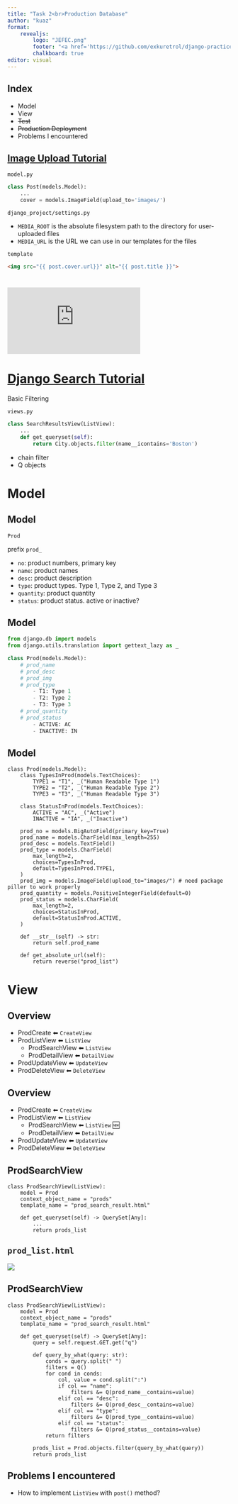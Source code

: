 ```yaml
---
title: "Task 2<br>Production Database"
author: "kuaz"
format: 
    revealjs:
        logo: "JEFEC.png"
        footer: "<a href='https://github.com/exkuretrol/django-practices/tree/main/task-2-prod-db' target='_blank'>Task 2 - Production Database repo</a>"
        chalkboard: true
editor: visual
---
```


## Index

::: incremental
-   Model
-   View
-   ~~Test~~
-   ~~Production Deployment~~
-   Problems I encountered
:::

## [Image Upload Tutorial](https://learndjango.com/tutorials/django-file-and-image-uploads-tutorial)

`model.py`

``` python
class Post(models.Model):
    ...
    cover = models.ImageField(upload_to='images/')
```

`django_project/settings.py`

-   `MEDIA_ROOT` is the absolute filesystem path to the directory for user-uploaded files
-   `MEDIA_URL` is the URL we can use in our templates for the files

`template`

``` html
<img src="{{ post.cover.url}}" alt="{{ post.title }}">
```

# 

<iframe class="r-stretch" src="https://www.youtube.com/embed/is3R8d420D4?si=BEc1OpStYjK5bPWO&amp;start=157" title="YouTube video player" frameborder="0" allow="accelerometer; autoplay; clipboard-write; encrypted-media; gyroscope; picture-in-picture; web-share" allowfullscreen>

</iframe>

# [Django Search Tutorial](https://learndjango.com/tutorials/django-search-tutorial)

Basic Filtering

`views.py`

``` python
class SearchResultsView(ListView):
    ...
    def get_queryset(self):
        return City.objects.filter(name__icontains='Boston')
```

-   chain filter
-   Q objects

# Model

## Model

`Prod`

prefix `prod_`

-   `no`: product numbers, primary key
-   `name`: product names
-   `desc`: product description
-   `type`: product types. Type 1, Type 2, and Type 3
-   `quantity`: product quantity
-   `status`: product status. active or inactive?

## Model {auto-animate="true"}

``` python
from django.db import models
from django.utils.translation import gettext_lazy as _

class Prod(models.Model):
    # prod_name
    # prod_desc
    # prod_img
    # prod_type
        - T1: Type 1
        - T2: Type 2
        - T3: Type 3
    # prod_quantity
    # prod_status
        - ACTIVE: AC
        - INACTIVE: IN
```

## Model {.smaller auto-animate="true"}

``` .python
class Prod(models.Model):
    class TypesInProd(models.TextChoices):
        TYPE1 = "T1", _("Human Readable Type 1")
        TYPE2 = "T2", _("Human Readable Type 2")
        TYPE3 = "T3", _("Human Readable Type 3")

    class StatusInProd(models.TextChoices):
        ACTIVE = "AC", _("Active")
        INACTIVE = "IA", _("Inactive")

    prod_no = models.BigAutoField(primary_key=True)
    prod_name = models.CharField(max_length=255)
    prod_desc = models.TextField()
    prod_type = models.CharField(
        max_length=2,
        choices=TypesInProd,
        default=TypesInProd.TYPE1,
    )
    prod_img = models.ImageField(upload_to="images/") # need package piller to work properly
    prod_quantity = models.PositiveIntegerField(default=0)
    prod_status = models.CharField(
        max_length=2,
        choices=StatusInProd,
        default=StatusInProd.ACTIVE,
    )
    
    def __str__(self) -> str:
        return self.prod_name

    def get_absolute_url(self):
        return reverse("prod_list")
```

# View

## Overview {auto-animate="true"}

-   ProdCreate ⬅ `CreateView`
-   ProdListView ⬅ `ListView`
    -   ProdSearchView ⬅ `ListView`
    -   ProdDetailView ⬅ `DetailView`
-   ProdUpdateView ⬅ `UpdateView`
-   ProdDeleteView ⬅ `DeleteView`

## Overview {auto-animate="true"}

-   ProdCreate ⬅ `CreateView`
-   ProdListView ⬅ `ListView`
    -   ProdSearchView ⬅ `ListView` 🆕
    -   ProdDetailView ⬅ `DetailView`
-   ProdUpdateView ⬅ `UpdateView`
-   ProdDeleteView ⬅ `DeleteView`

## ProdSearchView {auto-animate="true"}

``` .python
class ProdSearchView(ListView):
    model = Prod
    context_object_name = "prods"
    template_name = "prod_search_result.html"

    def get_queryset(self) -> QuerySet[Any]:
        ...
        return prods_list
```

## `prod_list.html`

![](search-notation.png)

## ProdSearchView {auto-animate="true"}

``` .python
class ProdSearchView(ListView):
    model = Prod
    context_object_name = "prods"
    template_name = "prod_search_result.html"

    def get_queryset(self) -> QuerySet[Any]:
        query = self.request.GET.get("q")

        def query_by_what(query: str):
            conds = query.split(" ")
            filters = Q()
            for cond in conds:
                col, value = cond.split(":")
                if col == "name":
                    filters &= Q(prod_name__contains=value)
                elif col == "desc":
                    filters &= Q(prod_desc__contains=value)
                elif col == "type":
                    filters &= Q(prod_type__contains=value)
                elif col == "status":
                    filters &= Q(prod_status__contains=value)
            return filters

        prods_list = Prod.objects.filter(query_by_what(query))
        return prods_list
```

## Problems I encountered

-   How to implement `ListView` with `post()` method?
